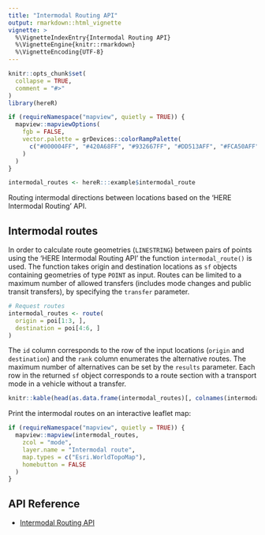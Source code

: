 ```yaml
---
title: "Intermodal Routing API"
output: rmarkdown::html_vignette
vignette: >
  %\VignetteIndexEntry{Intermodal Routing API}
  %\VignetteEngine{knitr::rmarkdown}
  %\VignetteEncoding{UTF-8}
---
```


```r
knitr::opts_chunk$set(
  collapse = TRUE,
  comment = "#>"
)
library(hereR)

if (requireNamespace("mapview", quietly = TRUE)) {
  mapview::mapviewOptions(
    fgb = FALSE,
    vector.palette = grDevices::colorRampPalette(
      c("#000004FF", "#420A68FF", "#932667FF", "#DD513AFF", "#FCA50AFF", "#FCFFA4FF")
    )
  )
}

intermodal_routes <- hereR:::example$intermodal_route
```

Routing intermodal directions between locations based on the 'HERE Intermodal Routing' API.

## Intermodal routes

In order to calculate route geometries (`LINESTRING`) between pairs of points using the 'HERE Intermodal Routing API' the function `intermodal_route()` is used. The function takes origin and destination locations as `sf` objects containing geometries of type `POINT` as input. Routes can be limited to a maximum number of allowed transfers (includes mode changes and public transit transfers), by specifying the `transfer` parameter.

```r
# Request routes
intermodal_routes <- route(
  origin = poi[1:3, ],
  destination = poi[4:6, ]
)
```

The `id` column corresponds to the row of the input locations (`origin` and `destination`) and the `rank` column enumerates the alternative routes. The maximum number of alternatives can be set by the `results` parameter. Each row in the returned `sf` object corresponds to a route section with a transport mode in a vehicle without a transfer.

```r
knitr::kable(head(as.data.frame(intermodal_routes)[, colnames(intermodal_routes) != "geometry"]), format = "html")
```

Print the intermodal routes on an interactive leaflet map:

```r
if (requireNamespace("mapview", quietly = TRUE)) {
  mapview::mapview(intermodal_routes,
    zcol = "mode",
    layer.name = "Intermodal route",
    map.types = c("Esri.WorldTopoMap"),
    homebutton = FALSE
  )
}
```

## API Reference

* [Intermodal Routing API](https://developer.here.com/documentation/intermodal-routing/dev_guide/index.html)
